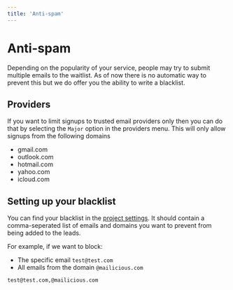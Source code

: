 ```yaml
---
title: 'Anti-spam'
---
```


# Anti-spam
Depending on the popularity of your service, people may try to submit multiple emails to the waitlist. As of now there is no automatic way to prevent this but we do offer you the ability to write a blacklist.

## Providers
If you want to limit signups to trusted email providers only then you can do that by selecting the `Major` option in the providers menu. This will only allow signups from the following domains
- gmail.com
- outlook.com
- hotmail.com
- yahoo.com
- icloud.com

## Setting up your blacklist
You can find your blacklist in the <a href="https://dashboard.lancero.app/settings/project">project settings</a>. It should contain a comma-seperated list of emails and domains you want to prevent from being added to the leads.

For example, if we want to block:
- The specific email `test@test.com`
- All emails from the domain `@mailicious.com`

```csv
test@test.com,@mailicious.com
```